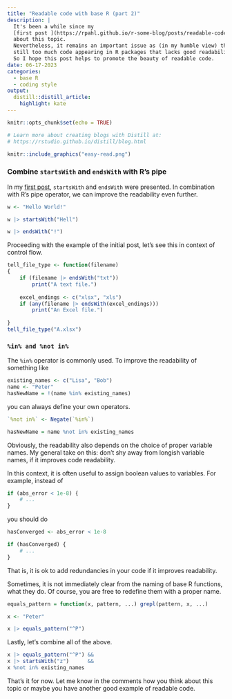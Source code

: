 ```yaml
---
title: "Readable code with base R (part 2)"
description: |
  It's been a while since my 
  [first post ](https://rpahl.github.io/r-some-blog/posts/readable-code-part1/)
  about this topic.
  Nevertheless, it remains an important issue as (in my humble view) there is
  still too much code appearing in R packages that lacks good readability. 
  So I hope this post helps to promote the beauty of readable code.
date: 06-17-2023
categories:
  - base R
  - coding style
output:
  distill::distill_article:
    highlight: kate
---
```


```r
knitr::opts_chunk$set(echo = TRUE)

# Learn more about creating blogs with Distill at:
# https://rstudio.github.io/distill/blog.html

```

```r
knitr::include_graphics("easy-read.png")
```

### Combine `startsWith` and `endsWith` with R's pipe

In my 
[first post ](https://rpahl.github.io/r-some-blog/posts/readable-code-part1/),
`startsWith` and `endsWith` were presented. In combination with R's pipe
operator, we can improve the readability even further.

```r
w <- "Hello World!"

w |> startsWith("Hell")

w |> endsWith("!")
```

Proceeding with the example of the initial post, let's see this in context of
control flow.

```r
tell_file_type <- function(filename)
{
    if (filename |> endsWith("txt"))
        print("A text file.")
    
    excel_endings <- c("xlsx", "xls")
    if (any(filename |> endsWith(excel_endings)))
        print("An Excel file.")
    
}
tell_file_type("A.xlsx")
```


### `%in% and %not in%`

The `%in%` operator is commonly used. To improve the readability of something like

```r
existing_names <- c("Lisa", "Bob")
name <- "Peter"
hasNewName = !(name %in% existing_names)
```

you can always define your own operators.

```r
`%not in%` <- Negate(`%in%`)

hasNewName = name %not in% existing_names
```

Obviously, the readability also depends on the choice of proper variable names.
My general take on this: don't shy away from longish variable names, if it
improves code readability.

In this context, it is often useful to assign boolean values to variables.
For example, instead of

```r
if (abs_error < 1e-8) {
    # ...
}
```

you should do

```r
hasConverged <- abs_error < 1e-8

if (hasConverged) {
    # ...
}
```

That is, it is ok to add redundancies in your code if it improves readability.

Sometimes, it is not immediately clear from the naming of base R functions,
what they do. Of course, you are free to redefine them with a proper name.

```r
equals_pattern = function(x, pattern, ...) grepl(pattern, x, ...)

x <- "Peter"

x |> equals_pattern("^P")
```

Lastly, let's combine all of the above.

```r
x |> equals_pattern("^P") && 
x |> startsWith("z")      &&
x %not in% existing_names 
```

That's it for now. Let me know in the comments how you think about this topic
or maybe you have another good example of readable code.
